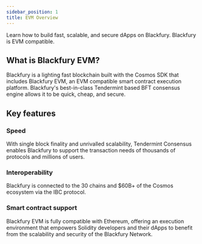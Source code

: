 ```yaml
---
sidebar_position: 1
title: EVM Overview
---
```


Learn how to build fast, scalable, and secure dApps on Blackfury. Blackfury is EVM compatible.

## What is Blackfury EVM?

Blackfury is a lighting fast blockchain built with the Cosmos SDK that includes Blackfury EVM, an EVM compatible smart contract execution platform. Blackfury's best-in-class Tendermint based BFT consensus engine allows it to be quick, cheap, and secure.

## Key features

### Speed

With single block finality and unrivalled scalability, Tendermint Consensus enables Blackfury to support the transaction needs of thousands of protocols and millions of users.

### Interoperability

Blackfury is connected to the 30 chains and \$60B+ of the Cosmos ecosystem via the IBC protocol.

### Smart contract support

Blackfury EVM is fully compatible with Ethereum, offering an execution environment that empowers Solidity developers and their dApps to benefit from the scalability and security of the Blackfury Network.
